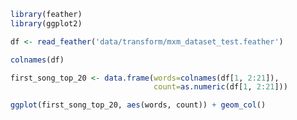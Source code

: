 ```r
library(feather)
library(ggplot2)
```


```r
df <- read_feather('data/transform/mxm_dataset_test.feather')
```


```r
colnames(df)
```


```r
first_song_top_20 <- data.frame(words=colnames(df[1, 2:21]),
                                count=as.numeric(df[1, 2:21]))

ggplot(first_song_top_20, aes(words, count)) + geom_col()
```
